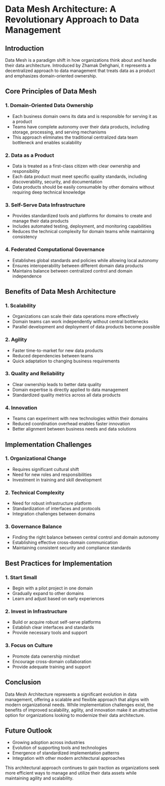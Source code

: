 # Data Mesh Architecture: A Revolutionary Approach to Data Management

## Introduction
Data Mesh is a paradigm shift in how organizations think about and handle their data architecture. Introduced by Zhamak Dehghani, it represents a decentralized approach to data management that treats data as a product and emphasizes domain-oriented ownership.

## Core Principles of Data Mesh

### 1. Domain-Oriented Data Ownership
* Each business domain owns its data and is responsible for serving it as a product
* Teams have complete autonomy over their data products, including storage, processing, and serving mechanisms
* This approach eliminates the traditional centralized data team bottleneck and enables scalability

### 2. Data as a Product
* Data is treated as a first-class citizen with clear ownership and responsibility
* Each data product must meet specific quality standards, including discoverability, security, and documentation
* Data products should be easily consumable by other domains without requiring deep technical knowledge

### 3. Self-Serve Data Infrastructure
* Provides standardized tools and platforms for domains to create and manage their data products
* Includes automated testing, deployment, and monitoring capabilities
* Reduces the technical complexity for domain teams while maintaining consistency

### 4. Federated Computational Governance
* Establishes global standards and policies while allowing local autonomy
* Ensures interoperability between different domain data products
* Maintains balance between centralized control and domain independence

## Benefits of Data Mesh Architecture

### 1. Scalability
* Organizations can scale their data operations more effectively
* Domain teams can work independently without central bottlenecks
* Parallel development and deployment of data products become possible

### 2. Agility
* Faster time-to-market for new data products
* Reduced dependencies between teams
* Quick adaptation to changing business requirements

### 3. Quality and Reliability
* Clear ownership leads to better data quality
* Domain expertise is directly applied to data management
* Standardized quality metrics across all data products

### 4. Innovation
* Teams can experiment with new technologies within their domains
* Reduced coordination overhead enables faster innovation
* Better alignment between business needs and data solutions

## Implementation Challenges

### 1. Organizational Change
* Requires significant cultural shift
* Need for new roles and responsibilities
* Investment in training and skill development

### 2. Technical Complexity
* Need for robust infrastructure platform
* Standardization of interfaces and protocols
* Integration challenges between domains

### 3. Governance Balance
* Finding the right balance between central control and domain autonomy
* Establishing effective cross-domain communication
* Maintaining consistent security and compliance standards

## Best Practices for Implementation

### 1. Start Small
* Begin with a pilot project in one domain
* Gradually expand to other domains
* Learn and adjust based on early experiences

### 2. Invest in Infrastructure
* Build or acquire robust self-serve platforms
* Establish clear interfaces and standards
* Provide necessary tools and support

### 3. Focus on Culture
* Promote data ownership mindset
* Encourage cross-domain collaboration
* Provide adequate training and support

## Conclusion
Data Mesh Architecture represents a significant evolution in data management, offering a scalable and flexible approach that aligns with modern organizational needs. While implementation challenges exist, the benefits of improved scalability, agility, and innovation make it an attractive option for organizations looking to modernize their data architecture.

## Future Outlook
* Growing adoption across industries
* Evolution of supporting tools and technologies
* Emergence of standardized implementation patterns
* Integration with other modern architectural approaches

This architectural approach continues to gain traction as organizations seek more efficient ways to manage and utilize their data assets while maintaining agility and scalability.